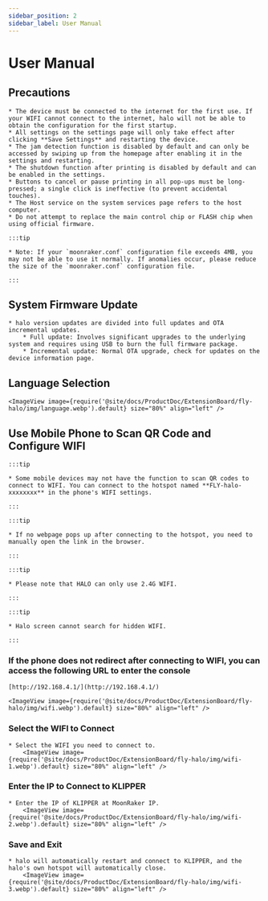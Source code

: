 ```yaml
---
sidebar_position: 2
sidebar_label: User Manual
---
```


# User Manual

## Precautions

    * The device must be connected to the internet for the first use. If your WIFI cannot connect to the internet, halo will not be able to obtain the configuration for the first startup.
    * All settings on the settings page will only take effect after clicking **Save Settings** and restarting the device.
    * The jam detection function is disabled by default and can only be accessed by swiping up from the homepage after enabling it in the settings and restarting.
    * The shutdown function after printing is disabled by default and can be enabled in the settings.
    * Buttons to cancel or pause printing in all pop-ups must be long-pressed; a single click is ineffective (to prevent accidental touches).
    * The Host service on the system services page refers to the host computer.
    * Do not attempt to replace the main control chip or FLASH chip when using official firmware.

    :::tip

    * Note: If your `moonraker.conf` configuration file exceeds 4MB, you may not be able to use it normally. If anomalies occur, please reduce the size of the `moonraker.conf` configuration file.

    :::

## System Firmware Update

    * halo version updates are divided into full updates and OTA incremental updates.
        * Full update: Involves significant upgrades to the underlying system and requires using USB to burn the full firmware package.
        * Incremental update: Normal OTA upgrade, check for updates on the device information page.

## Language Selection

    <ImageView image={require('@site/docs/ProductDoc/ExtensionBoard/fly-halo/img/language.webp').default} size="80%" align="left" />

## Use Mobile Phone to Scan QR Code and Configure WIFI

    :::tip

    * Some mobile devices may not have the function to scan QR codes to connect to WIFI. You can connect to the hotspot named **FLY-halo-xxxxxxxx** in the phone's WIFI settings.

    :::

    :::tip

    * If no webpage pops up after connecting to the hotspot, you need to manually open the link in the browser.

    :::

    :::tip

    * Please note that HALO can only use 2.4G WIFI.

    :::

    :::tip

    * Halo screen cannot search for hidden WIFI.

    :::

### If the phone does not redirect after connecting to WIFI, you can access the following URL to enter the console

    [http://192.168.4.1/](http://192.168.4.1/)

    <ImageView image={require('@site/docs/ProductDoc/ExtensionBoard/fly-halo/img/wifi.webp').default} size="80%" align="left" />

### Select the WIFI to Connect

    * Select the WIFI you need to connect to.
        <ImageView image={require('@site/docs/ProductDoc/ExtensionBoard/fly-halo/img/wifi-1.webp').default} size="80%" align="left" />

### Enter the IP to Connect to KLIPPER

    * Enter the IP of KLIPPER at MoonRaker IP.
        <ImageView image={require('@site/docs/ProductDoc/ExtensionBoard/fly-halo/img/wifi-2.webp').default} size="80%" align="left" />

### Save and Exit

    * halo will automatically restart and connect to KLIPPER, and the halo's own hotspot will automatically close.
        <ImageView image={require('@site/docs/ProductDoc/ExtensionBoard/fly-halo/img/wifi-3.webp').default} size="80%" align="left" />